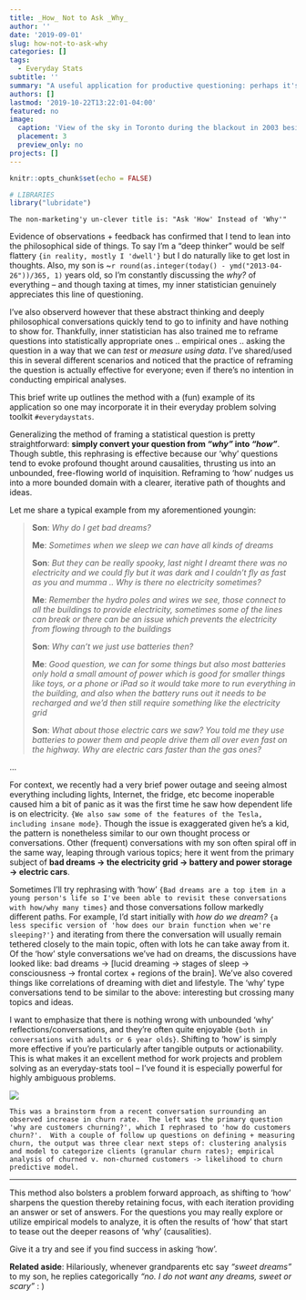 ```yaml
---
title: _How_ Not to Ask _Why_
author: ''
date: '2019-09-01'
slug: how-not-to-ask-why
categories: []
tags:
  - Everyday Stats
subtitle: ''
summary: "A useful application for productive questioning: perhaps it's not that we're asking the wrong questions, just that we're asking in the wrong way `EverydayStats`"
authors: []
lastmod: '2019-10-22T13:22:01-04:00'
featured: no
image:
  caption: 'View of the sky in Toronto during the blackout in 2003 beside the regular night sky; [source](http://i.imgur.com/rNgPsUY.jpg)'
  placement: 3
  preview_only: no
projects: []
---
```


```r
knitr::opts_chunk$set(echo = FALSE)

# LIBRARIES
library("lubridate")
```

`The non-marketing'y un-clever title is: "Ask 'How' Instead of 'Why'"`

Evidence of observations + feedback has confirmed that I tend to lean into the philosophical side of things.  To say I'm a "deep thinker" would be self flattery `{in reality, mostly I 'dwell'}` but I do naturally like to get lost in thoughts.  Also, my son is ~`r round(as.integer(today() - ymd("2013-04-26"))/365, 1)` years old, so I'm constantly discussing the _why?_ of everything -- and though taxing at times, my inner statistician genuinely appreciates this line of questioning.  

I've also observerd however that these abstract thinking and deeply philosophical conversations quickly tend to go to infinity and have nothing to show for.  Thankfully, inner statistician has also trained me to reframe questions into statistically appropriate ones .. empirical ones .. asking the question in a way that we can _test_ or _measure using data_.  I've shared/used this in several different scenarios and noticed that the practice of reframing the question is actually effective for everyone; even if there's no intention in conducting empirical analyses.  

This brief write up outlines the method with a (fun) example of its application so one may incorporate it in their everyday problem solving toolkit `#everydaystats`.

Generalizing the method of framing a statistical question is pretty straightforward: **simply convert your question from _"why"_ into _"how"_**.  Though subtle, this rephrasing is effective because our 'why' questions tend to evoke profound thought around causalities, thrusting us into an unbounded, free-flowing world of inquisition.  Reframing to 'how' nudges us into a more bounded domain with a clearer, iterative path of thoughts and ideas.

Let me share a typical example from my aforementioned youngin:

> **Son**: _Why do I get bad dreams?_
>
> **Me**: _Sometimes when we sleep we can have all kinds of dreams_
>
> **Son**: _But they can be really spooky, last night I dreamt there was no electricity and we could fly but it was dark and I couldn't fly as fast as you and mumma .. Why is there no electricity sometimes?_
>
> **Me**: _Remember the hydro poles and wires we see, those connect to all the buildings to provide electricity, sometimes some of the lines can break or there can be an issue which prevents the electricity from flowing through to the buildings_
>
> **Son**: _Why can't we just use batteries then?_
>
> **Me**: _Good question, we can for some things but also most batteries only hold a small amount of power which is good for smaller things like toys, or a phone or iPad so it would take more to run everything in the building, and also when the battery runs out it needs to be recharged and we'd then still require something like the electricity grid_
>
> **Son**: _What about those electric cars we saw? You told me they use batteries to power them and people drive them all over even fast on the highway.  Why are electric cars faster than the gas ones?_

...

For context, we recently had a very brief power outage and seeing almost everything including lights, Internet, the fridge, etc become inoperable caused him a bit of panic as it was the first time he saw how dependent life is on electricity.  `{We also saw some of the features of the Tesla, including insane mode}`.  Though the issue is exaggerated given he's a kid, the pattern is nonetheless similar to our own thought process or conversations.  Other (frequent) conversations with my son often spiral off in the same way, leaping through various topics; here it went from the primary subject of **bad dreams -> the electricity grid -> battery and power storage -> electric cars**.

Sometimes I'll try rephrasing with 'how' `{Bad dreams are a top item in a young person's life so I've been able to revisit these conversations with how/why many times}` and those conversations follow markedly different paths.  For example, I'd start initially with _how do we dream?_ `{a less specific version of 'how does our brain function when we're sleeping?'}` and iterating from there the conversation will usually remain tethered closely to the main topic, often with lots he can take away from it.  Of the 'how' style conversations we've had on dreams, the discussions have looked like: bad dreams -> [lucid dreaming -> stages of sleep -> consciousness -> frontal cortex + regions of the brain].  We've also covered things like correlations of dreaming with diet and lifestyle.  The 'why' type conversations tend to be similar to the above: interesting but crossing many topics and ideas.

I want to emphasize that there is nothing wrong with unbounded 'why' reflections/conversations, and they're often quite enjoyable `{both in conversations with adults or 6 year olds}`.  Shifting to 'how' is simply more effective if you're particularly after tangible outputs or actionability.  This is what makes it an excellent method for work projects and problem solving as an everyday-stats tool -- I've found it is especially powerful for highly ambiguous problems.  

![](/feathers/how-why/how_clients_churn.jpg)
```
This was a brainstorm from a recent conversation surrounding an observed increase in churn rate.  The left was the primary question 'why are customers churning?', which I rephrased to 'how do customers churn?'.  With a couple of follow up questions on defining + measuring churn, the output was three clear next steps of: clustering analysis and model to categorize clients (granular churn rates); empirical analysis of churned v. non-churned customers -> likelihood to churn predictive model.
```
-----

This method also bolsters a problem forward approach, as shifting to 'how' sharpens the question thereby retaining focus, with each iteration providing an answer or set of answers.  For the questions you may really explore or utilize empirical models to analyze, it is often the results of 'how' that start to tease out the deeper reasons of 'why' (causalities).

Give it a try and see if you find success in asking 'how'.

**Related aside**: Hilariously, whenever grandparents etc say _"sweet dreams"_ to my son, he replies categorically _"no.  I do not want any dreams, sweet or scary"_  : )